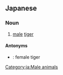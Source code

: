 ==Japanese==
{{ja-kanjitab|おす|とら|yomi=k}}

===Noun===
{{ja-noun|おすとら}}

# [[male]] [[tiger]]

====Antonyms====
* {{ja-l|雌虎|めすとら|mesutora}}: female tiger

[[Category:ja:Male animals]]